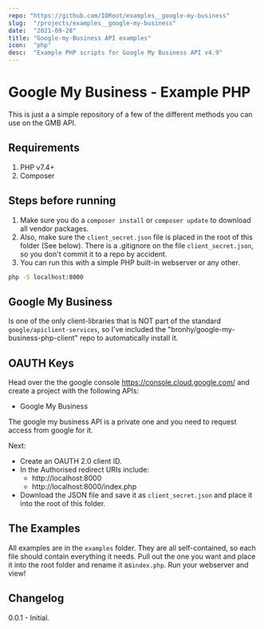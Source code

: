 ```yaml
---
repo: "https://github.com/IORoot/examples__google-my-business"
slug:  "/projects/examples__google-my-business"
date:  "2021-09-28"
title: "Google-my-Business API examples"
icon:  "php"
desc:  "Example PHP scripts for Google My Business API v4.9"
---
```



# Google My Business - Example PHP 

This is just a a simple repository of a few of the different methods you can use on the GMB API.
## Requirements

1. PHP v7.4+
2. Composer


## Steps before running

1. Make sure you do a `composer install` or `composer update` to download all vendor packages. 
1. Also, make sure the `client_secret.json` file is placed in the root of this folder (See below). There is a .gitignore on the file `client_secret.json`, so you don't commit it to a repo by accident.
1. You can run this with a simple PHP built-in webserver or any other. 
```bash
php -S localhost:8000
```


## Google My Business

Is one of the only client-libraries that is NOT part of the standard `google/apiclient-services`, so I've included the "bronhy/google-my-business-php-client" repo to automatically install it.

## OAUTH Keys

Head over the the google console https://console.cloud.google.com/ and create a project with the following APIs:

- Google My Business

The google my business API is a private one and you need to request access from google for it.

Next:
- Create an OAUTH 2.0 client ID.
- In the Authorised redirect URIs include:
    - http://localhost:8000
    - http://localhost:8000/index.php
- Download the JSON file and save it as `client_secret.json` and place it into the root of this folder.

## The Examples

All examples are in the `examples` folder. They are all self-contained, so each file should contain everything it needs. Pull out the one you want and place it into the root folder and rename it as`index.php`. Run your webserver and view!

## Changelog

0.0.1 - Initial.